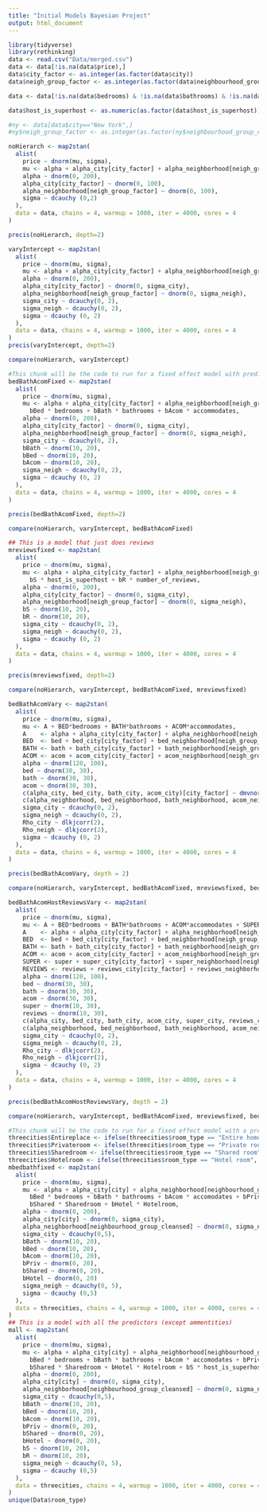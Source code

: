 ```yaml
---
title: "Initial Models Bayesian Project"
output: html_document
---
```


```r
library(tidyverse)
library(rethinking)
data <- read.csv("Data/merged.csv")
data <- data[!is.na(data$price),]
data$city_factor <- as.integer(as.factor(data$city))
data$neigh_group_factor <- as.integer(as.factor(data$neighbourhood_group_cleansed))

data <- data[!is.na(data$bedrooms) & !is.na(data$bathrooms) & !is.na(data$accommodates) & data$host_is_superhost != "" & !is.na(data$number_of_reviews),]

data$host_is_superhost <- as.numeric(as.factor(data$host_is_superhost)) - 1

#ny <- data[data$city=="New York",]
#ny$neigh_group_factor <- as.integer(as.factor(ny$neighbourhood_group_cleansed))
```

```r
noHierarch <- map2stan(
  alist(
    price ~ dnorm(mu, sigma),
    mu <- alpha + alpha_city[city_factor] + alpha_neighborhood[neigh_group_factor],
    alpha ~ dnorm(0, 200),
    alpha_city[city_factor] ~ dnorm(0, 100),
    alpha_neighborhood[neigh_group_factor] ~ dnorm(0, 100),
    sigma ~ dcauchy (0,2)
  ),
  data = data, chains = 4, warmup = 1000, iter = 4000, cores = 4
)

precis(noHierarch, depth=2)
```

```r
varyIntercept <- map2stan(
  alist(
    price ~ dnorm(mu, sigma),
    mu <- alpha + alpha_city[city_factor] + alpha_neighborhood[neigh_group_factor],
    alpha ~ dnorm(0, 200),
    alpha_city[city_factor] ~ dnorm(0, sigma_city),
    alpha_neighborhood[neigh_group_factor] ~ dnorm(0, sigma_neigh),
    sigma_city ~ dcauchy(0, 2),
    sigma_neigh ~ dcauchy(0, 2),
    sigma ~ dcauchy (0, 2)
  ),
  data = data, chains = 4, warmup = 1000, iter = 4000, cores = 4
)
precis(varyIntercept, depth=2)
```

```r
compare(noHierarch, varyIntercept)
```

```r
#This chunk will be the code to run for a fixed effect model with predictors
bedBathAcomFixed <- map2stan(
  alist(
    price ~ dnorm(mu, sigma),
    mu <- alpha + alpha_city[city_factor] + alpha_neighborhood[neigh_group_factor] + 
      bBed * bedrooms + bBath * bathrooms + bAcom * accommodates,
    alpha ~ dnorm(0, 200),
    alpha_city[city_factor] ~ dnorm(0, sigma_city),
    alpha_neighborhood[neigh_group_factor] ~ dnorm(0, sigma_neigh),
    sigma_city ~ dcauchy(0, 2),
    bBath ~ dnorm(10, 20),
    bBed ~ dnorm(10, 20),
    bAcom ~ dnorm(10, 20),
    sigma_neigh ~ dcauchy(0, 2),
    sigma ~ dcauchy (0, 2)
  ),
  data = data, chains = 4, warmup = 1000, iter = 4000, cores = 4
)

precis(bedBathAcomFixed, depth=2)

compare(noHierarch, varyIntercept, bedBathAcomFixed)

## This is a model that just does reviews
mreviewsfixed <- map2stan(
  alist(
    price ~ dnorm(mu, sigma),
    mu <- alpha + alpha_city[city_factor] + alpha_neighborhood[neigh_group_factor] + 
      bS * host_is_superhost + bR * number_of_reviews,
    alpha ~ dnorm(0, 200),
    alpha_city[city_factor] ~ dnorm(0, sigma_city),
    alpha_neighborhood[neigh_group_factor] ~ dnorm(0, sigma_neigh),
    bS ~ dnorm(10, 20),
    bR ~ dnorm(10, 20),
    sigma_city ~ dcauchy(0, 2),
    sigma_neigh ~ dcauchy(0, 2),
    sigma ~ dcauchy (0, 2)
  ),
  data = data, chains = 4, warmup = 1000, iter = 4000, cores = 4
)

precis(mreviewsfixed, depth=2)
```

```r
compare(noHierarch, varyIntercept, bedBathAcomFixed, mreviewsfixed)
```

```r
bedBathAcomVary <- map2stan(
  alist(
    price ~ dnorm(mu, sigma),
    mu <- A + BED*bedrooms + BATH*bathrooms + ACOM*accommodates,
    A    <- alpha + alpha_city[city_factor] + alpha_neighborhood[neigh_group_factor],
    BED  <- bed + bed_city[city_factor] + bed_neighborhood[neigh_group_factor],
    BATH <- bath + bath_city[city_factor] + bath_neighborhood[neigh_group_factor],
    ACOM <- acom + acom_city[city_factor] + acom_neighborhood[neigh_group_factor],
    alpha ~ dnorm(120, 100),
    bed ~ dnorm(30, 30),
    bath ~ dnorm(30, 30),
    acom ~ dnorm(30, 30),
    c(alpha_city, bed_city, bath_city, acom_city)[city_factor] ~ dmvnormNC(sigma_city, Rho_city),
    c(alpha_neighborhood, bed_neighborhood, bath_neighborhood, acom_neighborhood)[neigh_group_factor] ~ dmvnormNC(sigma_neigh, Rho_neigh),
    sigma_city ~ dcauchy(0, 2),
    sigma_neigh ~ dcauchy(0, 2),
    Rho_city ~ dlkjcorr(2),
    Rho_neigh ~ dlkjcorr(2),
    sigma ~ dcauchy (0, 2)
  ),
  data = data, chains = 4, warmup = 1000, iter = 4000, cores = 4
)

precis(bedBathAcomVary, depth = 2)

compare(noHierarch, varyIntercept, bedBathAcomFixed, mreviewsfixed, bedBathAcomVary)
```

```r
bedBathAcomHostReviewsVary <- map2stan(
  alist(
    price ~ dnorm(mu, sigma),
    mu <- A + BED*bedrooms + BATH*bathrooms + ACOM*accommodates + SUPER*host_is_superhost + REVIEWS*number_of_reviews,
    A    <- alpha + alpha_city[city_factor] + alpha_neighborhood[neigh_group_factor],
    BED  <- bed + bed_city[city_factor] + bed_neighborhood[neigh_group_factor],
    BATH <- bath + bath_city[city_factor] + bath_neighborhood[neigh_group_factor],
    ACOM <- acom + acom_city[city_factor] + acom_neighborhood[neigh_group_factor],
    SUPER <- super + super_city[city_factor] + super_neighborhood[neigh_group_factor],
    REVIEWS <- reviews + reviews_city[city_factor] + reviews_neighborhood[neigh_group_factor],
    alpha ~ dnorm(120, 100),
    bed ~ dnorm(30, 30),
    bath ~ dnorm(30, 30),
    acom ~ dnorm(30, 30),
    super ~ dnorm(10, 30),
    reviews ~ dnorm(10, 30),
    c(alpha_city, bed_city, bath_city, acom_city, super_city, reviews_city)[city_factor] ~ dmvnormNC(sigma_city, Rho_city),
    c(alpha_neighborhood, bed_neighborhood, bath_neighborhood, acom_neighborhood, super_neighborhood, reviews_neighborhood)[neigh_group_factor] ~ dmvnormNC(sigma_neigh, Rho_neigh),
    sigma_city ~ dcauchy(0, 2),
    sigma_neigh ~ dcauchy(0, 2),
    Rho_city ~ dlkjcorr(2),
    Rho_neigh ~ dlkjcorr(2),
    sigma ~ dcauchy (0, 2)
  ),
  data = data, chains = 4, warmup = 1000, iter = 4000, cores = 4
)

precis(bedBathAcomHostReviewsVary, depth = 2)

compare(noHierarch, varyIntercept, bedBathAcomFixed, mreviewsfixed, bedBathAcomVary, bedBathAcomHostReviewsVary)
```

```r

#This chunk will be the code to run for a fixed effect model with a predictor for room type as well as all the predictors, bed, bath, and acom
threecities$Entireplace <- ifelse(threecities$room_type == "Entire home/apt", 1, 0)
threecities$Privateroom <- ifelse(threecities$room_type == "Private room", 1, 0)
threecities$Sharedroom <- ifelse(threecities$room_type == "Shared room", 1, 0)
threecities$Hotelroom <- ifelse(threecities$room_type == "Hotel room", 1, 0)
mbedbathfixed <- map2stan(
  alist(
    price ~ dnorm(mu, sigma),
    mu <- alpha + alpha_city[city] + alpha_neighborhood[neighbourhood_group_cleansed] + 
      bBed * bedrooms + bBath * bathrooms + bAcom * accomodates + bPriv * Privateroom +
      bShared * Sharedroom + bHotel * Hotelroom,
    alpha ~ dnorm(0, 200),
    alpha_city[city] ~ dnorm(0, sigma_city),
    alpha_neighborhood[neighbourhood_group_cleansed] ~ dnorm(0, sigma_neigh),
    sigma_city ~ dcauchy(0,5),
    bBath ~ dnorm(10, 20),
    bBed ~ dnorm(10, 20),
    bAcom ~ dnorm(10, 20),
    bPriv ~ dnorm(0, 20),
    bShared ~ dnorm(0, 20),
    bHotel ~ dnorm(0, 20)
    sigma_neigh ~ dcauchy(0, 5),
    sigma ~ dcauchy (0,5)
  ),
  data = threecities, chains = 4, warmup = 1000, iter = 4000, cores = 4
)
## This is a model with all the predictors (except ammentities)
mall <- map2stan(
  alist(
    price ~ dnorm(mu, sigma),
    mu <- alpha + alpha_city[city] + alpha_neighborhood[neighbourhood_group_cleansed] + 
      bBed * bedrooms + bBath * bathrooms + bAcom * accomodates + bPriv * Privateroom +
      bShared * Sharedroom + bHotel * Hotelroom + bS * host_is_superhost + bR *  review_scores_rating,
    alpha ~ dnorm(0, 200),
    alpha_city[city] ~ dnorm(0, sigma_city),
    alpha_neighborhood[neighbourhood_group_cleansed] ~ dnorm(0, sigma_neigh),
    sigma_city ~ dcauchy(0,5),
    bBath ~ dnorm(10, 20),
    bBed ~ dnorm(10, 20),
    bAcom ~ dnorm(10, 20),
    bPriv ~ dnorm(0, 20),
    bShared ~ dnorm(0, 20),
    bHotel ~ dnorm(0, 20),
    bS ~ dnorm(10, 20),
    bR ~ dnorm(10, 20),
    sigma_neigh ~ dcauchy(0, 5),
    sigma ~ dcauchy (0,5)
  ),
  data = threecities, chains = 4, warmup = 1000, iter = 4000, cores = 4
)
unique(Data$room_type)
```
